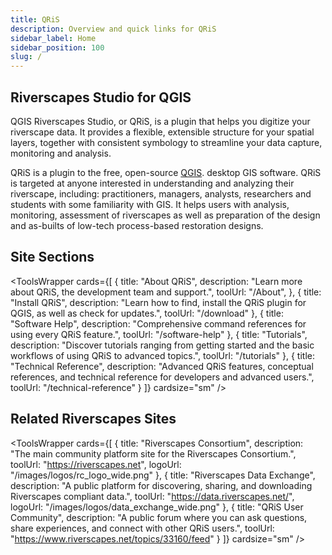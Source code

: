 ```yaml
---
title: QRiS
description: Overview and quick links for QRiS
sidebar_label: Home
sidebar_position: 100
slug: /
---
```


## Riverscapes Studio for QGIS

QGIS Riverscapes Studio, or QRiS, is a plugin that helps you digitize your riverscape data. It provides a flexible, extensible structure for your spatial layers, together with consistent symbology to streamline your data capture, monitoring and analysis.

QRiS is a plugin to the free, open-source [QGIS](https://qgis.org/en/site/). desktop GIS software. QRiS is targeted at anyone interested in understanding and analyzing their riverscape, including: practitioners, managers, analysts, researchers and students with some familiarity with GIS. It helps users with analysis, monitoring, assessment of riverscapes as well as preparation of the design and as-builts of low-tech process-based restoration designs.

## Site Sections

<ToolsWrapper
  cards={[
    {
      title: "About QRiS",
      description: "Learn more about QRiS, the development team and support.",
      toolUrl: "/About",
    },
    {
      title: "Install QRiS",
      description: "Learn how to find, install the QRiS plugin for QGIS, as well as check for updates.",
      toolUrl: "/download"
    },
    {
      title: "Software Help",
      description: "Comprehensive command references for using every QRiS feature.",
      toolUrl: "/software-help"
    },
        {
      title: "Tutorials",
      description: "Discover tutorials ranging from getting started and the basic workflows of using QRiS to advanced topics.",
      toolUrl: "/tutorials"
    },
    {
      title: "Technical Reference",
      description: "Advanced QRiS features, conceptual references, and technical reference for developers and advanced users.",
      toolUrl: "/technical-reference"
    }
  ]}
  cardsize="sm"
/>

## Related Riverscapes Sites


<ToolsWrapper
  cards={[
    {
      title: "Riverscapes Consortium",
      description: "The main community platform site for the Riverscapes Consortium.",
      toolUrl: "https://riverscapes.net",
      logoUrl: "/images/logos/rc_logo_wide.png"
    },
    {
      title: "Riverscapes Data Exchange",
      description: "A public platform for discovering, sharing, and downloading Riverscapes compliant data.",
      toolUrl: "https://data.riverscapes.net/",
      logoUrl: "/images/logos/data_exchange_wide.png"
    },
    {
      title: "QRiS User Community",
      description: "A public forum where you can ask questions, share experiences, and connect with other QRiS users.",
      toolUrl: "https://www.riverscapes.net/topics/33160/feed"
    }
  ]}
  cardsize="sm"
/>
